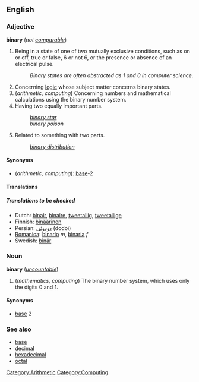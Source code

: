 ==English==
===Adjective===
'''binary''' (''not [[comparable]]'')

#Being in a state of one of two mutually exclusive conditions, such as on or off, true or false, 6 or not 6, or the presence or absence of an electrical pulse.
#:''Binary states are often abstracted as 1 and 0 in computer science.''
#Concerning [[logic]] whose subject matter concerns binary states.
#(''arithmetic, computing'')<!--Note: templates have not been used here because they won't appear in the right format; the categories have been added to the bottom of the page--> Concerning numbers and mathematical calculations using the binary number system.
#Having two equally important parts.
#:''[[binary star]]''
#:''binary poison''
#Related to something with two parts.
#:''[[binary distribution]]''

====Synonyms====
*(''arithmetic, computing''): [[base]]-2<!--the hyphen is required for the adjective-->

====Translations====
=====Translations to be checked=====
<!--Remove this section once all of the translations below have been moved into the tables above.-->
{{checktrans}}

*Dutch: [[binair]], [[binaire]], [[tweetallig]], [[tweetallige]]
*Finnish: [[binäärinen]]
*Persian: [[دودوئی]] (dodoi)
*[[Romanica]]: [[binario]] ''m'', [[binaria]] ''f''
*Swedish: [[binär]]

[[Category:Arithmetic]]
[[Category:Computing]]

===Noun===
'''binary''' (''[[uncountable]]'')

#(''mathematics, computing'') The binary number system, which uses only the digits 0 and 1.

====Synonyms====
*[[base]] 2

===See also===
*[[base]]
*[[decimal]]
*[[hexadecimal]]
*[[octal]]